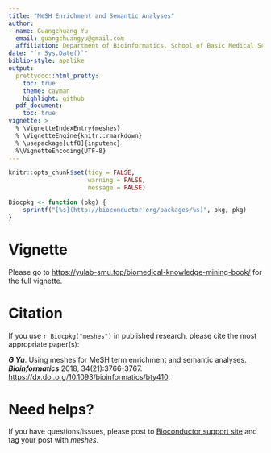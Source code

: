 ```yaml
---
title: "MeSH Enrichment and Semantic Analyses"
author: 
- name: Guangchuang Yu
  email: guangchuangyu@gmail.com
  affiliation: Department of Bioinformatics, School of Basic Medical Sciences, Southern Medical University
date: "`r Sys.Date()`"
biblio-style: apalike
output:
  prettydoc::html_pretty:
    toc: true
    theme: cayman
    highlight: github
  pdf_document:
    toc: true
vignette: >
  % \VignetteIndexEntry{meshes}
  % \VignetteEngine{knitr::rmarkdown}
  % \usepackage[utf8]{inputenc}
  %\VignetteEncoding{UTF-8}
---
```


```r
knitr::opts_chunk$set(tidy = FALSE,
                      warning = FALSE,
                      message = FALSE)
```

```r
Biocpkg <- function (pkg) {
    sprintf("[%s](http://bioconductor.org/packages/%s)", pkg, pkg)
}
```



# Vignette

Please go to <https://yulab-smu.top/biomedical-knowledge-mining-book/> for the full vignette.


# Citation

If you use `r Biocpkg("meshes")` in published research, please cite the most appropriate paper(s):

__*G Yu*__. Using meshes for MeSH term enrichment and semantic analyses. __*Bioinformatics*__ 2018, 34(21):3766-3767. <https://dx.doi.org/10.1093/bioinformatics/bty410>.


# Need helps?


If you have questions/issues, please post to [Bioconductor support site](https://support.bioconductor.org/) and tag your post with *meshes*.


